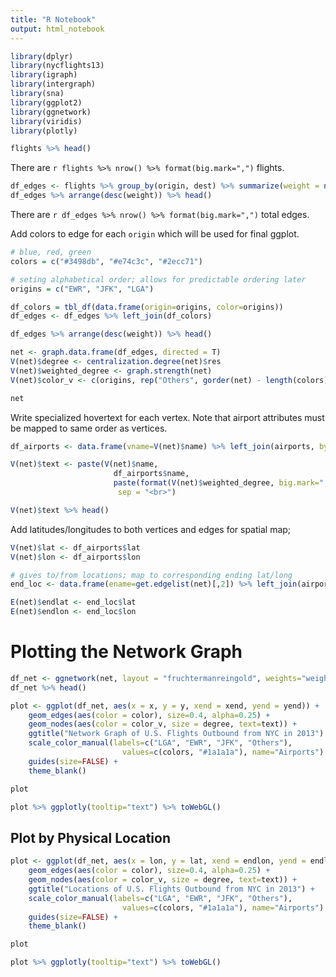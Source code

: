 ```yaml
---
title: "R Notebook"
output: html_notebook
---
```


```r
library(dplyr)
library(nycflights13)
library(igraph)
library(intergraph)
library(sna)
library(ggplot2)
library(ggnetwork)
library(viridis)
library(plotly)
```

```r
flights %>% head()
```

There are `r flights %>% nrow() %>% format(big.mark=",")` flights.

```r
df_edges <- flights %>% group_by(origin, dest) %>% summarize(weight = n())
df_edges %>% arrange(desc(weight)) %>% head()
```

There are `r df_edges %>% nrow() %>% format(big.mark=",")` total edges.

Add colors to edge for each `origin` which will be used for final ggplot.

```r
# blue, red, green
colors = c("#3498db", "#e74c3c", "#2ecc71")

# seting alphabetical order; allows for predictable ordering later
origins = c("EWR", "JFK", "LGA")

df_colors = tbl_df(data.frame(origin=origins, color=origins))
df_edges <- df_edges %>% left_join(df_colors)

df_edges %>% arrange(desc(weight)) %>% head()
```


```r
net <- graph.data.frame(df_edges, directed = T)
V(net)$degree <- centralization.degree(net)$res
V(net)$weighted_degree <- graph.strength(net)
V(net)$color_v <- c(origins, rep("Others", gorder(net) - length(colors)))

net
```

Write specialized hovertext for each vertex. Note that airport attributes must be mapped to same order as vertices.


```r

df_airports <- data.frame(vname=V(net)$name) %>% left_join(airports, by=c("vname" = "faa"))

V(net)$text <- paste(V(net)$name,
                       df_airports$name,
                       paste(format(V(net)$weighted_degree, big.mark=",", trim=T), "Flights"),
                        sep = "<br>")

V(net)$text %>% head()
```

Add latitudes/longitudes to both vertices and edges for spatial map;

```r
V(net)$lat <- df_airports$lat
V(net)$lon <- df_airports$lon

# gives to/from locations; map to corresponding ending lat/long
end_loc <- data.frame(ename=get.edgelist(net)[,2]) %>% left_join(airports, by=c("ename" = "faa"))

E(net)$endlat <- end_loc$lat
E(net)$endlon <- end_loc$lon
```

# Plotting the Network Graph

```r
df_net <- ggnetwork(net, layout = "fruchtermanreingold", weights="weight", niter=5000, arrow.gap=0)
df_net %>% head()
```

```r
plot <- ggplot(df_net, aes(x = x, y = y, xend = xend, yend = yend)) +
    geom_edges(aes(color = color), size=0.4, alpha=0.25) +
    geom_nodes(aes(color = color_v, size = degree, text=text)) +
    ggtitle("Network Graph of U.S. Flights Outbound from NYC in 2013") +
    scale_color_manual(labels=c("LGA", "EWR", "JFK", "Others"), 
                         values=c(colors, "#1a1a1a"), name="Airports") +
    guides(size=FALSE) +
    theme_blank()

plot
```

```r
plot %>% ggplotly(tooltip="text") %>% toWebGL()
```

## Plot by Physical Location

```r
plot <- ggplot(df_net, aes(x = lon, y = lat, xend = endlon, yend = endlat)) +
    geom_edges(aes(color = color), size=0.4, alpha=0.25) +
    geom_nodes(aes(color = color_v, size = degree, text=text)) +
    ggtitle("Locations of U.S. Flights Outbound from NYC in 2013") +
    scale_color_manual(labels=c("LGA", "EWR", "JFK", "Others"), 
                         values=c(colors, "#1a1a1a"), name="Airports") +
    guides(size=FALSE) +
    theme_blank()

plot
```

```r
plot %>% ggplotly(tooltip="text") %>% toWebGL()
```
